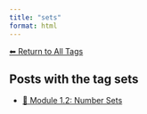 ```yaml
---
title: "sets"
format: html
---
```


[⬅ Return to All Tags](../tags.qmd)

## Posts with the tag **sets**

- [🔢 Module 1.2: Number Sets](/posts/courses/mathematics/calculus/module-1/1.2-sets.html)
